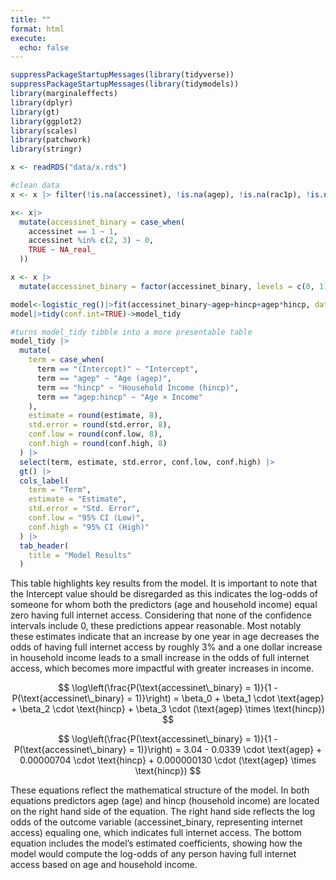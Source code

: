 ```yaml
---
title: ""
format: html
execute: 
  echo: false
---
```


```r
suppressPackageStartupMessages(library(tidyverse))
suppressPackageStartupMessages(library(tidymodels))
library(marginaleffects)
library(dplyr)
library(gt)
library(ggplot2)
library(scales)
library(patchwork)
library(stringr)
```

```r
x <- readRDS("data/x.rds")

#clean data
x <- x |> filter(!is.na(accessinet), !is.na(agep), !is.na(rac1p), !is.na(schl), !is.na(esr), !is.na(hincp), hincp > 0, hincp < 1e6)

x<- x|>
  mutate(accessinet_binary = case_when(
    accessinet == 1 ~ 1,
    accessinet %in% c(2, 3) ~ 0,
    TRUE ~ NA_real_  
  ))

x <- x |>
  mutate(accessinet_binary = factor(accessinet_binary, levels = c(0, 1), labels = c("LimitedOrNoAccess", "FullAccess")))
```

```r
model<-logistic_reg()|>fit(accessinet_binary~agep+hincp+agep*hincp, data=x)
model|>tidy(conf.int=TRUE)->model_tidy
```

```r
#turns model_tidy tibble into a more presentable table
model_tidy |> 
  mutate(
    term = case_when(
      term == "(Intercept)" ~ "Intercept",
      term == "agep" ~ "Age (agep)",
      term == "hincp" ~ "Household Income (hincp)",
      term == "agep:hincp" ~ "Age × Income"
    ),
    estimate = round(estimate, 8),
    std.error = round(std.error, 8),
    conf.low = round(conf.low, 8),
    conf.high = round(conf.high, 8)
  ) |> 
  select(term, estimate, std.error, conf.low, conf.high) |> 
  gt() |> 
  cols_label(
    term = "Term",
    estimate = "Estimate",
    std.error = "Std. Error",
    conf.low = "95% CI (Low)",
    conf.high = "95% CI (High)"
  ) |> 
  tab_header(
    title = "Model Results"
  )
```




This table highlights key results from the model. It is important to note that the Intercept value should be disregarded as this indicates the log-odds of  someone for whom both the predictors (age and household income) equal zero having full internet access. Considering that none of the confidence intervals include 0, these predictions appear reasonable. Most notably these estimates indicate that an increase by one year in age decreases the odds of having full internet access by roughly 3% and a one dollar increase in household income leads to a small increase in the odds of full internet access, which becomes more impactful with greater increases in income.  




$$
\log\left(\frac{P(\text{accessinet\_binary} = 1)}{1 - P(\text{accessinet\_binary} = 1)}\right)
= \beta_0 + \beta_1 \cdot \text{agep} + \beta_2 \cdot \text{hincp} + \beta_3 \cdot (\text{agep} \times \text{hincp})
$$

$$
\log\left(\frac{P(\text{accessinet\_binary} = 1)}{1 - P(\text{accessinet\_binary} = 1)}\right)
= 3.04 - 0.0339 \cdot \text{agep} + 0.00000704 \cdot \text{hincp} + 0.000000130 \cdot (\text{agep} \times \text{hincp})
$$




These equations reflect the mathematical structure of the model. In both equations predictors agep (age) and hincp (household income) are located on the right hand side of the equation. The right hand side reflects the log odds of the outcome variable (accessinet_binary, representing internet access) equaling one, which indicates full internet access. The bottom equation includes the model's estimated coefficients, showing how the model would compute the log-odds of any person having full internet access based on age and household income. 

